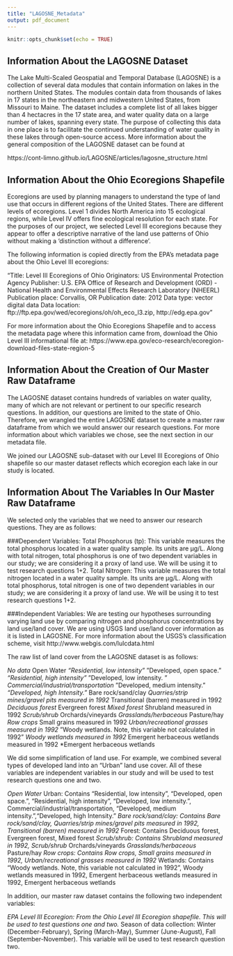 ```yaml
---
title: "LAGOSNE_Metadata"
output: pdf_document
---
```


```r
knitr::opts_chunk$set(echo = TRUE)
```

## Information About the LAGOSNE Dataset

The Lake Multi-Scaled Geospatial and Temporal Database (LAGOSNE) is a collection of several data modules that contain information on lakes in the northern United States. The modules contain data from thousands of lakes in 17 states in the northeastern and midwestern United States, from Missouri to Maine. The dataset includes a complete list of all lakes bigger than 4 hectacres in the 17 state area, and water quality data on a large number of lakes, spanning every state. The purpose of collecting this data in one place is to facilitate the continued understanding of water quality in these lakes through open-source access. More information about the general composition of the LAGOSNE dataset can be found at

https://cont-limno.github.io/LAGOSNE/articles/lagosne_structure.html


## Information About the Ohio Ecoregions Shapefile

Ecoregions are used by planning managers to understand the type of land use that occurs in different regions of the United States. There are different levels of ecoregions. Level 1 divides North America into 15 ecological regions, while Level IV offers fine ecological resolution for each state. For the purposes of our project, we selected Level III ecoregions because they appear to offer a descriptive narrative of the land use patterns of Ohio without making a 'distinction without a difference'.

The following information is copied directly from the EPA's metadata page about the Ohio Level III ecoregions: 

"Title: Level III Ecoregions of Ohio
Originators: US Environmental Protection Agency
Publisher: U.S. EPA Office of Research and Development (ORD) - National Health and Environmental Effects Research Laboratory (NHEERL)
Publication place: Corvallis, OR
Publication date: 2012
Data type: vector digital data
Data location: ftp://ftp.epa.gov/wed/ecoregions/oh/oh_eco_l3.zip, http://edg.epa.gov"

For more information about the Ohio Ecoregions Shapefile and to access the metadata page where this information came from, download the Ohio Level III informational file at: 
https://www.epa.gov/eco-research/ecoregion-download-files-state-region-5


## Information About the Creation of Our Master Raw Dataframe

The LAGOSNE dataset contains hundreds of variables on water quality, many of which are not relevant or pertinent to our specific research questions. In addition, our questions are limited to the state of Ohio. Therefore, we wrangled the entire LAGOSNE dataset to create a master raw dataframe from which we would answer our research questions. For more information about which variables we chose, see the next section in our metadata file.

We joined our LAGOSNE sub-dataset with our Level III Ecoregions of Ohio shapefile so our master dataset reflects which ecoregion each lake in our study is located. 


## Information About The Variables In Our Master Raw Dataframe

We selected only the variables that we need to answer our research questions. They are as follows:

###Dependent Variables: 
Total Phosphorus (tp): This variable measures the total phosphorus located in a water quality sample. Its units are μg/L. Along with total nitrogen, total phosphorus is one of two dependent variables in our study; we are considering it a proxy of land use. We will be using it to test research questions 1+2.
Total Nitrogen: This variable measures the total nitrogen located in a water quality sample. Its units are μg/L. Along with total phosphorus, total nitrogen is one of two dependent variables in our study; we are considering it a proxy of land use. We will be using it to test research questions 1+2.

###Independent Variables:
We are testing our hypotheses surrounding varying land use by comparing nitrogen and phosphorus concentrations by land use/land cover. We are using USGS land use/land cover information as it is listed in LAGOSNE. For more information about the USGS's classification scheme, visit
http://www.webgis.com/lulcdata.html


The raw list of land cover from the LAGOSNE dataset is as follows: 

*No data
*Open Water
*"Residential, low intensity"
*"Developed, open space."
*"Residential, high intensity"
*"Developed, low intensity. "
*Commercial/industrial/transportation
*"Developed, medium intensity."
*"Developed, high Intensity. "
*Bare rock/sand/clay
*Quarries/strip mines/gravel pits measured in 1992
*Transitional (barren) measured in 1992
*Deciduous forest
*Evergreen forest
*Mixed forest
*Shrubland measured in 1992
*Scrub/shrub
*Orchards/vineyards
*Grasslands/herbaceous
*Pasture/hay
*Row crops
*Small grains measured in 1992
*Urban/recreational grasses measured in 1992
*"Woody wetlands. Note, this variable not calculated in 1992"
*Woody wetlands measured in 1992
*Emergent herbaceous wetlands measured in 1992
*Emergent herbaceous wetlands


We did some simplification of land use. For example, we combined several types of developed land into an "Urban" land use cover. All of these variables are independent variables in our study and will be used to test research questions one and two.

*Open Water
*Urban: Contains "Residential, low intensity", "Developed, open space.", "Residential, high intensity", "Developed, low intensity. ", Commercial/industrial/transportation, "Developed, medium intensity.","Developed, high Intensity. "
*Bare rock/sand/clay: Contains Bare rock/sand/clay, Quarries/strip mines/gravel pits measured in 1992, Transitional (barren) measured in 1992
*Forest: Contains Deciduous forest, Evergreen forest, Mixed forest
*Scrub/shrub: Contains Shrubland measured in 1992, Scrub/shrub
*Orchards/vineyards
*Grasslands/herbaceous
*Pasture/hay
*Row crops: Contains Row crops, Small grains measured in 1992, Urban/recreational grasses measured in 1992
*Wetlands: Contains "Woody wetlands. Note, this variable not calculated in 1992", Woody wetlands measured in 1992, Emergent herbaceous wetlands measured in 1992, Emergent herbaceous wetlands


In addition, our master raw dataset contains the following two independent variables:

*EPA Level III Ecoregion: From the Ohio Level III Ecoregion shapefile. This will be used to test questions one and two.
*Season of data collection: Winter (December-February), Spring (March-May), Summer (June-August), Fall (September-November). This variable will be used to test research question two.
